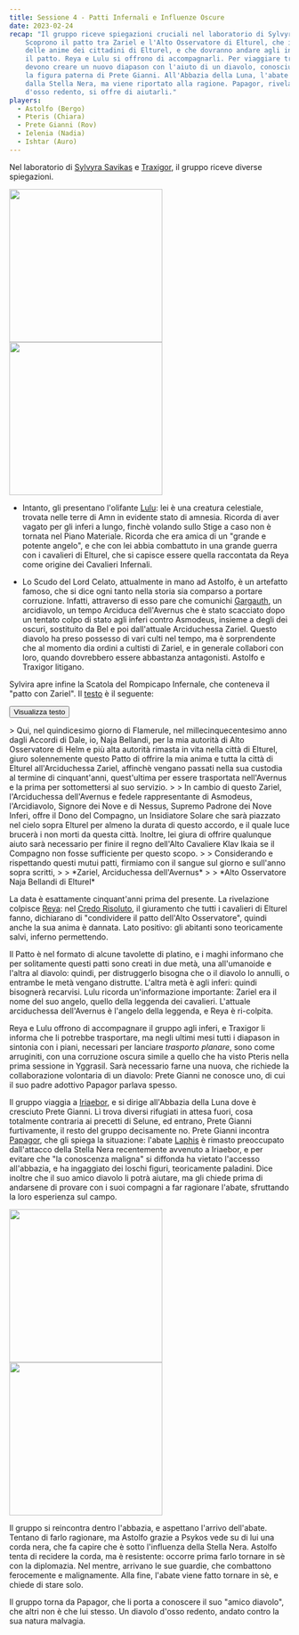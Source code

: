 ```yaml
---
title: Sessione 4 - Patti Infernali e Influenze Oscure
date: 2023-02-24
recap: "Il gruppo riceve spiegazioni cruciali nel laboratorio di Sylvyra e Traxigor.
    Scoprono il patto tra Zariel e l'Alto Osservatore di Elturel, che implica la condanna
    delle anime dei cittadini di Elturel, e che dovranno andare agli inferi per distruggere
    il patto. Reya e Lulu si offrono di accompagnarli. Per viaggiare tra i piani,
    devono creare un nuovo diapason con l'aiuto di un diavolo, conosciuto da Papagor,
    la figura paterna di Prete Gianni. All'Abbazia della Luna, l'abate è influenzato
    dalla Stella Nera, ma viene riportato alla ragione. Papagor, rivelato un diavolo
    d'osso redento, si offre di aiutarli."
players:
  - Astolfo (Bergo)
  - Pteris (Chiara)
  - Prete Gianni (Rov)
  - Ielenia (Nadia)
  - Ishtar (Auro)
---
```


Nel laboratorio di [Sylvyra Savikas](../npc/misc#sylvyra-savikas) e [Traxigor](../npc/misc#traxigor), il gruppo riceve diverse spiegazioni.

<Image src="https://5e.tools/img/adventure/BGDIA/167-0iruv-f-02-lulu.png" inferSize height="275px" alt="" /> <Image src="https://5e.tools/img/items/BGDIA/Shield%20of%20the%20Hidden%20Lord.jpg" inferSize height="275px" alt="" />

- Intanto, gli presentano l'olifante [Lulu](../npc/avernus#lulu): lei è una creatura celestiale, trovata nelle terre di Amn in evidente stato di amnesia. Ricorda di aver vagato per gli inferi a lungo, finchè volando sullo Stige a caso non è tornata nel Piano Materiale. Ricorda che era amica di un "grande e potente angelo", e che con lei abbia combattuto in una grande guerra con i cavalieri di Elturel, che si capisce essere quella raccontata da Reya come origine dei Cavalieri Infernali.

- Lo Scudo del Lord Celato, attualmente in mano ad Astolfo, è un artefatto famoso, che si dice ogni tanto nella storia sia comparso a portare corruzione. Infatti, attraverso di esso pare che comunichi [Gargauth](../npc/avernus#gargauth), un arcidiavolo, un tempo Arciduca dell'Avernus che è stato scacciato dopo un tentato colpo di stato agli inferi contro Asmodeus, insieme a degli dei oscuri, sostituito da Bel e poi dall'attuale Arciduchessa Zariel. Questo diavolo ha preso possesso di vari culti nel tempo, ma è sorprendente che al momento dia ordini a cultisti di Zariel, e in generale collabori con loro, quando dovrebbero essere abbastanza antagonisti. Astolfo e Traxigor litigano.

Sylvira apre infine la Scatola del Rompicapo Infernale, che conteneva il "patto con Zariel". Il [testo](../text/pact) è il seguente:

<button type="button" class="collapsible coll-secondary">Visualizza testo</button>
<div class="collapsible-content hidden" markdown="1">
> Qui, nel quindicesimo giorno di Flamerule, nel millecinquecentesimo anno dagli Accordi di Dale, io, Naja Bellandi, per la mia autorità di Alto Osservatore di Helm e più alta autorità rimasta in vita nella città di Elturel, giuro solennemente questo Patto di offrire la mia anima e tutta la città di Elturel all'Arciduchessa Zariel, affinchè vengano passati nella sua custodia al termine di cinquant'anni, quest'ultima per essere trasportata nell'Avernus e la prima per sottomettersi al suo servizio.
> 
> In cambio di questo Zariel, l'Arciduchessa dell'Avernus e fedele rappresentante di Asmodeus, l'Arcidiavolo, Signore dei Nove e di Nessus, Supremo Padrone dei Nove Inferi, offre il Dono del Compagno, un Insidiatore Solare che sarà piazzato nel cielo sopra Elturel per almeno la durata di questo accordo, e il quale luce brucerà i non morti da questa città. Inoltre, lei giura di offrire qualunque aiuto sarà necessario per finire il regno dell'Alto Cavaliere Klav Ikaia se il Compagno non fosse sufficiente per questo scopo.
> 
> Considerando e rispettando questi mutui patti, firmiamo con il sangue sul giorno e sull'anno sopra scritti,
> 
>   *Zariel, Arciduchessa dell'Avernus*
> 
>   *Alto Osservatore Naja Bellandi di Elturel*
</div>

La data è esattamente cinquant'anni prima del presente. La rivelazione colpisce [Reya](../npc/elturel#reya-mantlemorn): nel [Credo Risoluto](../text/creedresolute), il giuramento che tutti i cavalieri di Elturel fanno, dichiarano di "condividere il patto dell'Alto Osservatore", quindi anche la sua anima è dannata. Lato positivo: gli abitanti sono teoricamente salvi, inferno permettendo. 

Il Patto è nel formato di alcune tavolette di platino, e i maghi informano che per solitamente questi patti sono creati in due metà, una all'umanoide e l'altra al diavolo: quindi, per distruggerlo bisogna che o il diavolo lo annulli, o entrambe le metà vengano distrutte. L'altra metà è agli inferi: quindi bisognerà recarvisi. Lulu ricorda un'informazione importante: Zariel era il nome del suo angelo, quello della leggenda dei cavalieri. L'attuale arciduchessa dell'Avernus è l'angelo della leggenda, e Reya è ri-colpita.

Reya e Lulu offrono di accompagnare il gruppo agli inferi, e Traxigor li informa che li potrebbe trasportare, ma negli ultimi mesi tutti i diapason in sintonia con i piani, necessari per lanciare *trasporto planare*, sono come arruginiti, con una corruzione oscura simile a quello che ha visto Pteris nella prima sessione in Yggrasil. Sarà necessario farne una nuova, che richiede la collaborazione volontaria di un diavolo: Prete Gianni ne conosce uno, di cui il suo padre adottivo Papagor parlava spesso.

Il gruppo viaggia a [Iriaebor](../luoghi#iriaebor), e si dirige all'Abbazia della Luna dove è cresciuto Prete Gianni. Lì trova diversi rifugiati in attesa fuori, cosa totalmente contraria ai precetti di Selune, ed entrano, Prete Gianni furtivamente, il resto del gruppo decisamente no. Prete Gianni incontra [Papagor](../npc/pgrel#papagor-fumonero), che gli spiega la situazione: l'abate [Laphis](../npc/pgrel#laphis-goldiron) è rimasto preoccupato dall'attacco della Stella Nera recentemente avvenuto a Iriaebor, e per evitare che "la conoscenza maligna" si diffonda ha vietato l'accesso all'abbazia, e ha ingaggiato dei loschi figuri, teoricamente paladini. Dice inoltre che il suo amico diavolo li potrà aiutare, ma gli chiede prima di andarsene di provare con i suoi compagni a far ragionare l'abate, sfruttando la loro esperienza sul campo.

<Image src="https://i.imgur.com/tmIh2ET.jpg" inferSize height="275px" alt="" /> <Image src="https://i.imgur.com/qwb7Rqy.png" inferSize height="275px" alt="" />

Il gruppo si reincontra dentro l'abbazia, e aspettano l'arrivo dell'abate. Tentano di farlo ragionare, ma Astolfo grazie a Psykos vede su di lui una corda nera, che fa capire che è sotto l'influenza della Stella Nera. Astolfo tenta di recidere la corda, ma è resistente: occorre prima farlo tornare in sè con la diplomazia. Nel mentre, arrivano le sue guardie, che combattono ferocemente e malignamente. Alla fine, l'abate viene fatto tornare in sè, e chiede di stare solo.

Il gruppo torna da Papagor, che li porta a conoscere il suo "amico diavolo", che altri non è che lui stesso. Un diavolo d'osso redento, andato contro la sua natura malvagia.